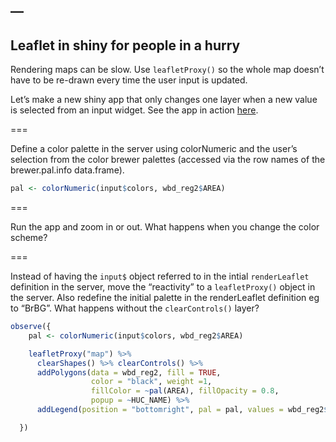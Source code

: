 ---
---

## Leaflet in shiny for people in a hurry

Rendering maps can be slow. Use `leafletProxy()` so the whole map doesn't have to be re-drawn every time the user input is updated. 

Let's make a new shiny app that only changes one layer when a new value is selected from an input widget. See the app in action [here](https://shiny.sesync.org/apps/leaflet-in-R-shinydemo2/). 

===

Define a color palette in the server using colorNumeric and the user's selection from the color brewer palettes (accessed via the row names of the brewer.pal.info data.frame).

```r
pal <- colorNumeric(input$colors, wbd_reg2$AREA)

```

===

Run the app and zoom in or out. What happens when you change the color scheme? 

===

Instead of having the `input$` object referred to in the intial `renderLeaflet` definition in the server, move the "reactivity" to a `leafletProxy()` object in the server. Also redefine the initial palette in the renderLeaflet definition eg to "BrBG". What happens without the `clearControls()` layer? 

```r
observe({
    pal <- colorNumeric(input$colors, wbd_reg2$AREA)

    leafletProxy("map") %>%
      clearShapes() %>% clearControls() %>%
      addPolygons(data = wbd_reg2, fill = TRUE,
                  color = "black", weight =1,
                  fillColor = ~pal(AREA), fillOpacity = 0.8,
                  popup = ~HUC_NAME) %>%
      addLegend(position = "bottomright", pal = pal, values = wbd_reg2$AREA)

  })
```
